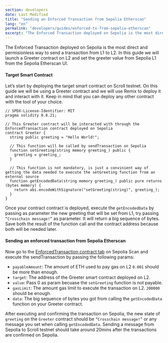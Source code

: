 ```yaml
---
section: developers
date: Last Modified
title: "Sending an Enforced Transaction from Sepolia Etherscan"
lang: "en"
permalink: "developers/guides/enforced-tx-from-sepolia-etherscan"
excerpt: "The Enforced Transaction deployed on Sepolia is the most direct and permisionless way to send a transaction from L1 to L2. In this guide we will launch a Greeter contract on L2 and set the greeter value from Sepolia L1 from the Sepolia Etherscan UI."
---
```




The Enforced Transaction deployed on Sepolia is the most direct and permisionless way to send a transaction from L1 to L2. In this guide we will launch a Greeter contract on L2 and set the greeter value from Sepolia L1 from the Sepolia Etherscan UI.

#### Target Smart Contract

Let’s start by deploying the target smart contract on Scroll testnet. On this guide we will be using a Greeter contract and we will use Remix to deploy it and interact with it. Keep in mind that you can deploy any other contract with the tool of your choice.

```solidity
// SPDX-License-Identifier: MIT
pragma solidity 0.8.21;

// This Greeter contract will be interacted with through the EnforcedTransaction contract deployed on Sepolia
contract Greeter {
  string public greeting = "Hello World!";

  // This function will be called by sendTransaction on Sepolia
  function setGreeting(string memory greeting_) public {
    greeting = greeting_;
  }

  // This function is not mandatory, is just a convinient way of getting the data needed to execute the setGreeting function from an external source
  function getEncodedData(string memory greeting_) public pure returns (bytes memory) {
    return abi.encodeWithSignature("setGreeting(string)", greeting_);
  }
}
```

Once your contract contract is deployed, execute the `getEncodedData` by passing as parameter the new greeting that will be set from L1, try passing `“Crosschain message!”` as parameter. It will return a big sequence of bytes. Save both the result of the function call and the contract address because both will be needed later.

<ClickToZoom src={enforcedTxData} />

#### Sending an enforced transaction from Sepolia Etherscan

Now go to the [EnforcedTransaction contract tab](https://sepolia.etherscan.io/address/0x97f421ca37889269a11ae0fef558114b984c7487#writeProxyContract#F3) on Sepolia Scan and execute the sendTransaction by passing the following params:

- `payableAmount`: The amount of ETH used to pay gas on L2 `0.001` should be more than enough.
- `target`: The address of the Greeter smart contract deployed on L2.
- `value`: Pass 0 as param becuase the `setGreeting` function is not payable.
- `gasLimit`: The amount gas limit to execute the transaction on L2. `200000` should be enough.
- `data`: The big sequence of bytes you got from calling the `getEncodedData` function on your Greeter contract.

<ClickToZoom src={enforcedTxSepoliascan} />

After executing and confirming the transaction on Sepolia, the new state of `greeting` on the `Greeter` contract should be `“Crosschain message!”` or any message you set when calling `getEncodedData`. Sending a message from Sepolia to Scroll testnet should take around 20mins after the transactions are confirmed on Sepolia.

